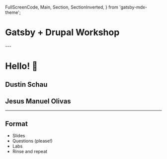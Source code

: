   FullScreenCode,
  Main,
  Section,
  SectionInverted,
} from 'gatsby-mdx-theme';


# Gatsby + Drupal Workshop

<Now />

<Head>
  <title>Gatsby + Drupal Workshop</title>
  <meta name='twitter:card' content='summary_large_image' />
  <meta name='twitter:site' content='@schaudustin' />
  <meta name='og:title' content='Gatsby and Drupal Workshop' />
  <meta name='og:description' content='Join us on February 1st, 9:30 am for a great Gatsby and Drupal workshop featuring Dustin Schau and Jesus Manuel Olivas' />
  <meta name='twitter:image' content="https://www.gatsbyjs.com/gatsby.jpg" />
</Head>
---

# Hello! 👋

## Dustin Schau

## Jesus Manuel Olivas

---

## Format

- Slides
- Questions (please!)
- Labs
- Rinse and repeat
